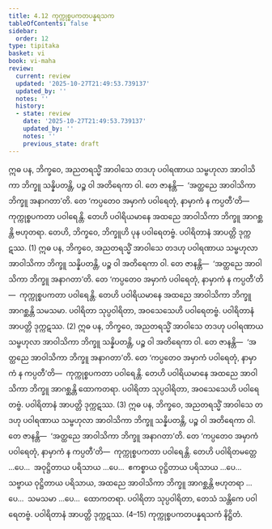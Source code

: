 ```yaml
---
title: 4.12 ကုက္ကုစ္စပကတပန္နရသက
tableOfContents: false
sidebar:
  order: 12
type: tipitaka
basket: vi
book: vi-maha
review:
  current: review
  updated: '2025-10-27T21:49:53.739137'
  updated_by: ''
  notes: ''
  history:
  - state: review
    date: '2025-10-27T21:49:53.739137'
    updated_by: ''
    notes: ''
    previous_state: draft
---
```



<ReviewStatus review={frontmatter.review} showDetails={true} />

<HypothesisAnnotation frontmatter={frontmatter} />

<DynamicBreadcrumb />

<Division number="225" book="vi-maha" e="ch" v="3" p="239">

<Paragraph number="1026" book="vi-maha">
ဣဓ ပန, ဘိက္ခဝေ, အညတရသ္မိံ အာဝါသေ တဒဟု ပဝါရဏာယ သမ္ဗဟုလာ အာဝါသိကာ ဘိက္ခူ သန္နိပတန္တိ, ပဉ္စ ဝါ အတိရေကာ ဝါ. တေ ဇာနန္တိ—  ‘အတ္ထညေ အာဝါသိကာ ဘိက္ခူ အနာဂတာ’တိ. တေ ‘ကပ္ပတေဝ အမှာကံ ပဝါရေတုံ, နာမှာကံ န ကပ္ပတီ’တိ—  ကုက္ကုစ္စပကတာ ပဝါရေန္တိ. တေဟိ ပဝါရိယမာနေ အထညေ အာဝါသိကာ ဘိက္ခူ အာဂစ္ဆန္တိ ဗဟုတရာ. တေဟိ, ဘိက္ခဝေ, ဘိက္ခူဟိ ပုန ပဝါရေတဗ္ဗံ. ပဝါရိတာနံ အာပတ္တိ ဒုက္ကဋဿ. (1)
</Paragraph>

<Paragraph number="1027" book="vi-maha">
ဣဓ ပန, ဘိက္ခဝေ, အညတရသ္မိံ အာဝါသေ တဒဟု ပဝါရဏာယ သမ္ဗဟုလာ အာဝါသိကာ ဘိက္ခူ သန္နိပတန္တိ, ပဉ္စ ဝါ အတိရေကာ ဝါ. တေ ဇာနန္တိ—  ‘အတ္ထညေ အာဝါသိကာ ဘိက္ခူ အနာဂတာ’တိ. တေ ‘ကပ္ပတေဝ အမှာကံ ပဝါရေတုံ, နာမှာကံ န ကပ္ပတီ’တိ—  ကုက္ကုစ္စပကတာ ပဝါရေန္တိ. တေဟိ ပဝါရိယမာနေ အထညေ အာဝါသိကာ ဘိက္ခူ အာဂစ္ဆန္တိ သမသမာ. ပဝါရိတာ သုပ္ပဝါရိတာ, အဝသေသေဟိ ပဝါရေတဗ္ဗံ. ပဝါရိတာနံ အာပတ္တိ ဒုက္ကဋဿ. (2)
</Paragraph>

<Paragraph number="1028" book="vi-maha">
ဣဓ ပန, ဘိက္ခဝေ, အညတရသ္မိံ အာဝါသေ တဒဟု ပဝါရဏာယ သမ္ဗဟုလာ အာဝါသိကာ ဘိက္ခူ သန္နိပတန္တိ, ပဉ္စ ဝါ အတိရေကာ ဝါ. တေ ဇာနန္တိ—  ‘အတ္ထညေ အာဝါသိကာ ဘိက္ခူ အနာဂတာ’တိ. တေ ‘ကပ္ပတေဝ အမှာကံ ပဝါရေတုံ, နာမှာကံ န ကပ္ပတီ’တိ—  ကုက္ကုစ္စပကတာ ပဝါရေန္တိ. တေဟိ ပဝါရိယမာနေ အထညေ အာဝါသိကာ ဘိက္ခူ အာဂစ္ဆန္တိ ထောကတရာ. ပဝါရိတာ သုပ္ပဝါရိတာ, အဝသေသေဟိ ပဝါရေတဗ္ဗံ. ပဝါရိတာနံ အာပတ္တိ ဒုက္ကဋဿ. (3)
</Paragraph>

<Paragraph number="1029" book="vi-maha">
ဣဓ ပန, ဘိက္ခဝေ, အညတရသ္မိံ အာဝါသေ တဒဟု ပဝါရဏာယ သမ္ဗဟုလာ အာဝါသိကာ ဘိက္ခူ သန္နိပတန္တိ, ပဉ္စ ဝါ အတိရေကာ ဝါ. တေ ဇာနန္တိ—  ‘အတ္ထညေ အာဝါသိကာ ဘိက္ခူ အနာဂတာ’တိ. တေ ‘ကပ္ပတေဝ အမှာကံ ပဝါရေတုံ, နာမှာကံ န ကပ္ပတီ’တိ—  ကုက္ကုစ္စပကတာ ပဝါရေန္တိ. တေဟိ ပဝါရိတမတ္တေ …ပေ…  အဝုဋ္ဌိတာယ ပရိသာယ …ပေ…  ဧကစ္စာယ ဝုဋ္ဌိတာယ ပရိသာယ …ပေ…  သဗ္ဗာယ ဝုဋ္ဌိတာယ ပရိသာယ, အထညေ အာဝါသိကာ ဘိက္ခူ အာဂစ္ဆန္တိ ဗဟုတရာ …ပေ…  သမသမာ …ပေ…  ထောကတရာ. ပဝါရိတာ သုပ္ပဝါရိတာ, တေသံ သန္တိကေ ပဝါရေတဗ္ဗံ. ပဝါရိတာနံ အာပတ္တိ ဒုက္ကဋဿ. (4–15)

</Paragraph>
</Division>

<Paragraph number="1030" type="center" book="vi-maha">
ကုက္ကုစ္စပကတပန္နရသကံ နိဋ္ဌိတံ.
</Paragraph>